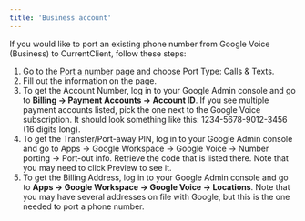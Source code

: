 ```yaml
---
title: 'Business account'
---
```


If you would like to port an existing phone number from Google Voice (Business) to CurrentClient, follow these steps:

1. Go to the [Port a number](https://app.currentclient.com/app/settings/port-number) page and choose Port Type: Calls & Texts.
2. Fill out the information on the page.
3. To get the Account Number, log in to your Google Admin console and go to **Billing -> Payment Accounts -> Account ID**.  If you see multiple payment accounts listed, pick the one next to the Google Voice subscription. It should look something like this: 1234-5678-9012-3456 (16 digits long).
4. To get the Transfer/Port-away PIN, log in to your Google Admin console and go to Apps -> Google Workspace -> Google Voice -> Number porting -> Port-out info. Retrieve the code that is listed there. Note that you may need to click Preview to see it.
5. To get the Billing Address, log in to your Google Admin console and go to **Apps -> Google Workspace -> Google Voice -> Locations**. Note that you may have several addresses on file with Google, but this is the one needed to port a phone number.
